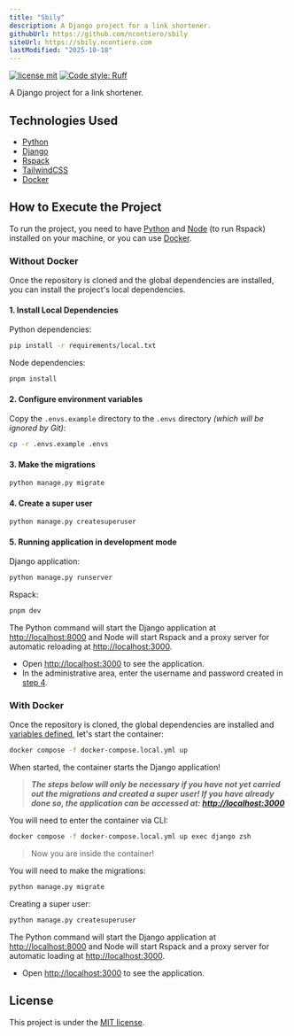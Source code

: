 ```yaml
---
title: "Sbily"
description: A Django project for a link shortener.
githubUrl: https://github.com/ncontiero/sbily
siteUrl: https://sbily.ncontiero.com
lastModified: "2025-10-18"
---
```


[![license mit](https://img.shields.io/badge/licence-MIT-blue)](https://github.com/ncontiero/sbily/blob/main/LICENSE)
[![Code style: Ruff](https://img.shields.io/endpoint?url=https://raw.githubusercontent.com/astral-sh/ruff/main/assets/badge/format.json)](https://github.com/astral-sh/ruff)

A Django project for a link shortener.

## Technologies Used

- [Python](https://www.python.org/)
- [Django](https://www.djangoproject.com/)
- [Rspack](https://rspack.dev/)
- [TailwindCSS](https://tailwindcss.com/)
- [Docker](https://www.docker.com/)

## How to Execute the Project

To run the project, you need to have [Python](https://www.python.org/) and [Node](https://nodejs.org/) (to run Rspack) installed on your machine, or you can use [Docker](#with-docker).

### Without Docker

Once the repository is cloned and the global dependencies are installed, you can install the project's local dependencies.

#### 1. Install Local Dependencies

Python dependencies:

```bash
pip install -r requirements/local.txt
```

Node dependencies:

```bash
pnpm install
```

#### 2. Configure environment variables

Copy the `.envs.example` directory to the `.envs` directory _(which will be ignored by Git)_:

```bash
cp -r .envs.example .envs
```

#### 3. Make the migrations

```bash
python manage.py migrate
```

#### 4. Create a super user

```bash
python manage.py createsuperuser
```

#### 5. Running application in development mode

Django application:

```bash
python manage.py runserver
```

Rspack:

```bash
pnpm dev
```

The Python command will start the Django application at [http://localhost:8000](http://localhost:8000) and Node will start Rspack and a proxy server for automatic reloading at [http://localhost:3000](http://localhost:3000).

- Open [http://localhost:3000](http://localhost:3000) to see the application.
- In the administrative area, enter the username and password created in [step 4](#4-create-a-super-user).

### With Docker

Once the repository is cloned, the global dependencies are installed and [variables defined](#2-configure-environment-variables), let's start the container:

```bash
docker compose -f docker-compose.local.yml up
```

When started, the container starts the Django application!

> **_The steps below will only be necessary if you have not yet carried out the migrations and created a super user! If you have already done so, the application can be accessed at: [http://localhost:3000](http://localhost:3000)_**

You will need to enter the container via CLI:

```bash
docker compose -f docker-compose.local.yml up exec django zsh
```

> Now you are inside the container!

You will need to make the migrations:

```bash
python manage.py migrate
```

Creating a super user:

```bash
python manage.py createsuperuser
```

The Python command will start the Django application at [http://localhost:8000](http://localhost:8000) and Node will start Rspack and a proxy server for automatic loading at [http://localhost:3000](http://localhost:3000).

- Open [http://localhost:3000](http://localhost:3000) to see the application.

## License

This project is under the [MIT license](https://github.com/ncontiero/sbily/blob/main/LICENSE).
